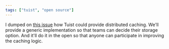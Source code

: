 ```yaml
---
tags: ["tuist", "open source"]
---
```


I dumped on [this issue](https://github.com/tuist/tuist/issues/977) how Tuist could provide distributed caching. We'll provide a generic implementation so that teams can decide their storage option. And it'll do it in the open so that anyone can participate in improving the caching logic.
